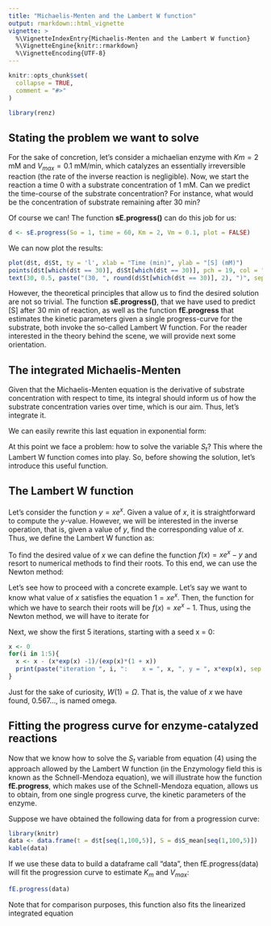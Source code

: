 ```yaml
---
title: "Michaelis-Menten and the Lambert W function"
output: rmarkdown::html_vignette
vignette: >
  %\VignetteIndexEntry{Michaelis-Menten and the Lambert W function}
  %\VignetteEngine{knitr::rmarkdown}
  %\VignetteEncoding{UTF-8}
---
```


```r
knitr::opts_chunk$set(
  collapse = TRUE,
  comment = "#>"
)
```

```r
library(renz)
```

## Stating the problem we want to solve

For the sake of concretion, let's consider a michaelian enzyme with $Km = 2$ mM and $V_{max} = 0.1$ mM/min, which catalyzes an essentially irreversible reaction (the rate of the inverse reaction is negligible). Now, we start the reaction a time 0 with a substrate concentration of 1 mM. Can we predict the time-course of the substrate concentration? For instance, what would be the concentration of substrate remaining after 30 min?

Of course we can! The function **sE.progress()** can do this job for us:

```r
d <- sE.progress(So = 1, time = 60, Km = 2, Vm = 0.1, plot = FALSE)
```

We can now plot the results:

```r
plot(d$t, d$St, ty = 'l', xlab = "Time (min)", ylab = "[S] (mM)")
points(d$t[which(d$t == 30)], d$St[which(d$t == 30)], pch = 19, col = "red")
text(30, 0.5, paste("(30, ", round(d$St[which(d$t == 30)], 2), ")", sep = ""), col = "red")
```

However, the theoretical principles that allow us to find the desired solution are not so trivial. The function **sE.progress()**, that we have used to predict [S] after 30 min of reaction, as well as the function **fE.progress** that estimates the kinetic parameters given a single progress-curve for the substrate, both invoke the so-called Lambert W function. For the reader interested in the theory behind the scene, we will provide next some orientation.

## The integrated Michaelis-Menten

Given that the Michaelis-Menten equation is the derivative of substrate concentration with respect to time, its integral should inform us of how the substrate concentration varies over time, which is our aim. Thus, let's integrate it.


\begin{equation}
\tag{1}
v = \frac{-d[S]}{dt} = V_{max} \frac{[S]}{[S] + K_m}
\end{equation}

\begin{equation}
\tag{2}
\int_{S_o}^{S_t} \frac{[S] + K_m}{[S]} d[S] = -\int_{0}^t V_{max} dt
\end{equation}

\begin{equation}
\tag{3}
\frac{1}{t} \ln \frac{S_o}{S_t} = - \frac{1}{K_m} \frac{(S_o - S_t)}{t} + \frac{V_{max}}{K_m}
\end{equation}

We can easily rewrite this last equation in exponential form:

\begin{equation}
\tag{4}
\frac{S_t}{K_m} e^{\frac{S_t}{K_m}} = \frac{S_o}{K_m} e^{\frac{-V_{max}t + S_o}{K_m}} 
\end{equation}

At this point we face a problem: how to solve the variable $S_t$? This where the Lambert W function comes into play. So, before showing the solution, let's introduce this useful function.

## The Lambert W function

Let's consider the function $y = x e^x$. Given a value of $x$, it is straightforward to compute the $y$-value. However, we will be interested in the inverse operation, that is, given a value of $y$, find the corresponding value of $x$. Thus, we define the Lambert W function as:

\begin{equation}
\tag{5}
W(y) = x
\end{equation}

To find the desired value of $x$ we can define the function $f(x) = xe^x -y$ and resort to numerical methods to find their roots. To this end, we can use the Newton method:

\begin{equation}
\tag{6}
x_{n+1} = x_n - \frac{f(x_n)}{f'(x_n)}
\end{equation}

Let's see how to proceed with a concrete example. Let's say we want to know what value of $x$ satisfies the equation $1 = xe^x$. Then, the function for which we have to search their roots will be $f(x) = xe^x - 1$. Thus, using the Newton method, we will have to iterate for 

\begin{equation}
\tag{7}
x_{n+1} = x_n - \frac{xe^x - 1}{e^x(1 + x)}
\end{equation}

Next, we show the first 5 iterations, starting with a seed x = 0:

```r
x <- 0
for(i in 1:5){
  x <- x - (x*exp(x) -1)/(exp(x)*(1 + x))
  print(paste("iteration ", i, ":    x = ", x, ", y = ", x*exp(x), sep = ""))
}
```

Just for the sake of curiosity, $W(1) = \Omega$. That is, the value of $x$ we have found, 0.567..., is named omega.

## Fitting the progress curve for enzyme-catalyzed reactions

Now that we know how to solve the  $S_t$ variable from equation (4) using the approach allowed by the Lambert W function (in the Enzymology field this is known as the Schnell-Mendoza equation), we will illustrate how the function **fE.progress**, which makes use of the Schnell-Mendoza equation, allows us to obtain, from one single progress curve, the kinetic parameters of the enzyme.

Suppose we have obtained the following data for from a progression curve:

```r
library(knitr)
data <- data.frame(t = d$t[seq(1,100,5)], S = d$S_mean[seq(1,100,5)])
kable(data)
```

If we use these data to build a dataframe call "data", then fE.progress(data) will fit the progression curve to estimate $K_m$ and $V_{max}$:

```r
fE.progress(data)
```

Note that for comparison purposes, this function also fits the linearized integrated equation


